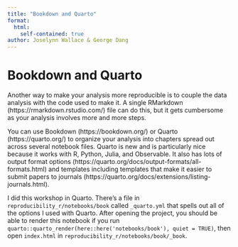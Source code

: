 ```yaml
---
title: "Bookdown and Quarto"
format: 
  html:
    self-contained: true
author: Joselynn Wallace & George Dang
---
```


# Bookdown and Quarto
Another way to make your analysis more reproducible is to couple the data analysis with the code used to make it. A single RMarkdown (https://rmarkdown.rstudio.com/) file can do this, but it gets cumbersome as your analysis involves more and more steps.      

You can use Bookdown (https://bookdown.org/) or Quarto (https://quarto.org/) to organize your analysis into chapters spread out across several notebook files. Quarto is new and is particularly nice because it works with R, Python, Julia, and Observable. It also has lots of output format options  (https://quarto.org/docs/output-formats/all-formats.html) and templates including templates that make it easier to submit papers to journals (https://quarto.org/docs/extensions/listing-journals.html).       

I did this workshop in Quarto. There's a file in `reproducibility_r/notebooks/book` called `_quarto.yml` that spells out all of the options I used with Quarto. After opening the project, you should be able to render this notebook if you run `quarto::quarto_render(here::here('notebooks/book'), quiet = TRUE)`, then open `index.html` in `reproducibility_r/notebooks/book/_book`.
